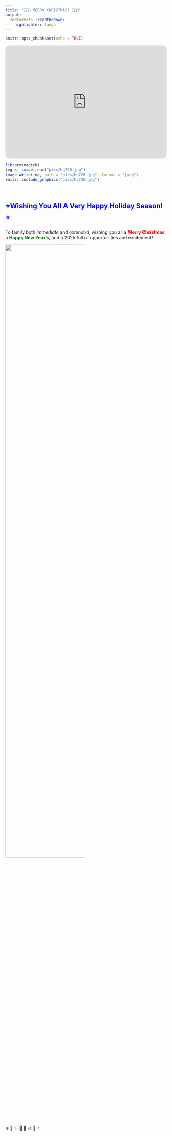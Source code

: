 ```yaml
---
title: "🎁✨🎄 MERRY CHRISTMAS! 🎄✨🎁"
output:
  rmdformats::readthedown:
    highlighter: tango
---
```


```r
knitr::opts_chunk$set(echo = TRUE)
```

<iframe style="border-radius:12px" src="https://open.spotify.com/embed/track/2TE4xW3ImvpltVU0cPcKUn?utm_source=generator" width="100%" height="352" frameBorder="0" allowfullscreen="" allow="autoplay; clipboard-write; encrypted-media; fullscreen; picture-in-picture" loading="lazy"></iframe>

```r
library(magick)
img <- image_read("pics/hq720.jpg")
image_write(img, path = "pics/hq720.jpg", format = "jpeg")
knitr::include_graphics("pics/hq720.jpg")
```
<br>


## <span style="color:blue;">⭐**Wishing You All A Very Happy Holiday Season!**⭐</span><br>

  To family both *immediate* and *extended*, wishing you all a <span style="color:red;">**Merry Christmas**</span>, a <span style="color:green;">**Happy New Year's**</span>, and a 2025 full of opportunities and excitement! <br>

![](pics/374728071_10227312278365234_4578217180057969679_n.jpg){width=70%}


❄️
🎁
✨
🎄
🎅
☃️
🌟
⭐
